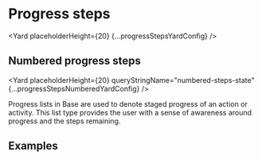 <!--
Copyright (c) Uber Technologies, Inc.

This source code is licensed under the MIT license found in the
LICENSE file in the root directory of this source tree.
-->






# Progress steps

<Yard placeholderHeight={20} {...progressStepsYardConfig} />

## Numbered progress steps

<Yard
  placeholderHeight={20}
  queryStringName="numbered-steps-state"
  {...progressStepsNumberedYardConfig}
/>

Progress lists in Base are used to denote staged progress of an action or activity. This
list type provides the user with a sense of awareness around progress and the steps remaining.

## Examples

<Example title="Progress Steps Dotted Usage" path="progress-steps/dotted.js">
  <ProgressStepsDotted />
</Example>

<Example title="Progress Steps Numbered Usage" path="progress-steps/numbered.js">
  <ProgressStepsNumbered />
</Example>

<Exports
  component={ProgressStepsExports}
  title="Progress Steps exports"
  path="baseui/progress-steps"
/>
